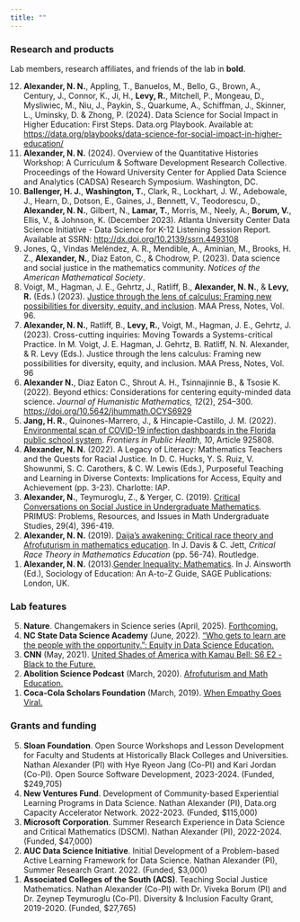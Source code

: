 ```yaml
---
title: ""
---
```


### Research and products

Lab members, research affiliates, and friends of the lab in **bold**.

<ol reversed>

<li> **Alexander, N. N.**, Appling, T., Banuelos, M., Bello, G., Brown, A., Century, J., Connor, K., Ji, H., **Levy, R.**, Mitchell, P., Mongeau, D., Mysliwiec, M., Niu, J., Paykin, S., Quarkume, A., Schiffman, J., Skinner, L., Uminsky, D. & Zhong, P. (2024). Data Science for Social Impact in Higher Education: First Steps. Data.org Playbook. Available at: [https://data.org/playbooks/data-science-for-social-impact-in-higher-education/](https://data.org/playbooks/data-science-for-social-impact-in-higher-education/){.external target="_blank"} </li>

<li> **Alexander, N. N.** (2024). Overview of the Quantitative Histories Workshop: A Curriculum & Software Development Research Collective. Proceedings of the Howard University Center for Applied Data Science and Analytics (CADSA) Research Symposium. Washington, DC. </li>

<li> **Ballenger, H. J.**, **Washington, T.**, Clark, R., Lockhart, J. W., Adebowale, J., Hearn, D., Dotson, E., Gaines, J., Bennett, V., Teodorescu, D., **Alexander, N. N.**, Gilbert, N., **Lamar, T.**, Morris, M., Neely, A., **Borum, V.**, Ellis, V., & Johnson, K. (December 2023). Atlanta University Center Data Science Initiative - Data Science for K-12 Listening Session Report. Available at SSRN: [http://dx.doi.org/10.2139/ssrn.4493108](http://dx.doi.org/10.2139/ssrn.4493108){.external target="_blank"} </li>

<li> Jones, Q., Vindas Meléndez, A. R., Mendible, A., Aminian, M., Brooks, H. Z., **Alexander, N.**, Diaz Eaton, C., & Chodrow, P. (2023). Data science and social justice in the mathematics community. *Notices of the American Mathematical Society*. </li>

<li> Voigt, M., Hagman, J. E., Gehrtz, J., Ratliff, B., **Alexander, N. N.**, & **Levy, R.** (Eds.) (2023). [Justice through the lens of calculus: Framing new possibilities for diversity, equity, and inclusion](https://maa.org/wp-content/uploads/2025/01/NTE96.pdf){.external target="_blank"}. MAA Press, Notes, Vol. 96. </li>

<li> **Alexander, N. N.**, Ratliff, B., **Levy, R.**, Voigt, M., Hagman, J. E., Gehrtz, J. (2023). Cross-cutting inquiries: Moving Towards a Systems-critical Practice. In M. Voigt, J. E. Hagman, J. Gehrtz, B. Ratliff, N. N. Alexander, & R. Levy (Eds.). Justice through the lens calculus: Framing new possibilities for diversity, equity, and inclusion. MAA Press, Notes, Vol. 96 </li>

<li> **Alexander N.**, Diaz Eaton C., Shrout A. H., Tsinnajinnie B., & Tsosie K. (2022). Beyond ethics: Considerations for centering equity-minded data science. *Journal of Humanistic Mathematics, 12*(2), 254–300. [https://doi.org/10.5642/jhummath.OCYS6929](https://doi.org/10.5642/jhummath.OCYS6929){.external target="_blank"} </li>

<li> **Jang, H. R.**, Quinones-Marrero, J., & Hincapie-Castillo, J. M. (2022). [Environmental scan of COVID-19 infection dashboards in the Florida public school system](https://doi.org/10.3389/fpubh.2022.925808){.external target="_blank"}. *Frontiers in Public Health, 10*, Article 925808. </li>

<li>  **Alexander, N. N.** (2022). A Legacy of Literacy: Mathematics Teachers and the Quests for Racial Justice. In D. C. Hucks, Y. S. Ruiz, V. Showunmi, S. C. Carothers, & C. W. Lewis (Eds.), Purposeful Teaching and Learning in Diverse Contexts: Implications for Access, Equity and Achievement (pp. 3-23). Charlotte: IAP. </li>

<li> **Alexander, N.**, Teymuroglu, Z., & Yerger, C. (2019). [Critical Conversations on Social Justice in Undergraduate Mathematics](https://www.tandfonline.com/doi/abs/10.1080/10511970.2018.1530704){.external target="_blank"}. PRIMUS: Problems, Resources, and Issues in Math Undergraduate Studies, 29(4), 396-419. </li>

<li> **Alexander, N. N.** (2019). [Daija’s awakening: Critical race theory and Afrofuturism in mathematics education](https://www.taylorfrancis.com/chapters/edit/10.4324/9781315121192-5/daija-awakening-nathan-alexander){.external target="_blank"}. In J. Davis & C. Jett, *Critical Race Theory in Mathematics Education* (pp. 56-74). Routledge. </li>

<li> **Alexander, N. N.** (2013).[ Gender Inequality: Mathematics](https://dx.doi.org/10.4135/9781452276151.n158){.external target="_blank"}. In J. Ainsworth (Ed.), Sociology of Education: An A-to-Z Guide, SAGE Publications: London, UK. </li>

</ol>

### Lab features

<ol reversed>

<li> **Nature**. Changemakers in Science series (April, 2025). [Forthcoming.](https://www.nature.com/collections/gafajibdii){.external target="_blank"} </li>

<li> **NC State Data Science Academy** (June, 2022). ["Who gets to learn are the people with the opportunity.": Equity in Data Science Education.](https://datascienceacademy.ncsu.edu/2022/06/01/who-gets-to-learn-are-the-people-with-the-opportunity-equity-in-data-science-education/?utm_source=Just+Equations&utm_campaign=09fb80d4c2-EMAIL_CAMPAIGN_2019_01_03_08_59_COPY_01&utm_medium=email&utm_term=0_472770b236-09fb80d4c2-294112645&mc_cid=09fb80d4c2&mc_eid=3042122423){.external target="_blank"} </li>

<li> **CNN** (May, 2021). [United Shades of America with Kamau Bell: S6 E2 - Black to the Future.](https://www.ajc.com/life/radiotvtalk-blog/interview-w-kamau-bell-on-season-6-of-cnns-united-shades-of-america-focuses-on-atlanta-for-first-time/ACUEN4ZSRFHGFPCSRVEWFMCOQA/){.external target="_blank"} </li>

<li> **Abolition Science Podcast** (March, 2020). [Afrofuturism and Math Education.](https://www.abolitionscience.org/home/2020/3/24/afrofuturism-amp-math-ed){.external target="_blank"} </li>

<li> **Coca-Cola Scholars Foundation** (March, 2019). [When Empathy Goes Viral.](https://www.coca-colascholarsfoundation.org/blog/empathy-goes-viral/){.external target="_blank"} </li>

</ol>

### Grants and funding

<ol reversed>

<li> **Sloan Foundation**. Open Source Workshops and Lesson Development for Faculty and Students at Historically Black Colleges and Universities. Nathan Alexander (PI) with Hye Ryeon Jang (Co-PI) and Kari Jordan (Co-PI). Open Source Software Development, 2023-2024. (Funded, $249,705) </li>

<li> **New Ventures Fund**. Development of Community-based Experiential Learning Programs in Data Science. Nathan Alexander (PI), Data.org Capacity Accelerator Network. 2022-2023. (Funded, $115,000) </li>

<li> **Microsoft Corporation**. Summer Research Experience in Data Science and Critical Mathematics (DSCM). Nathan Alexander (PI), 2022-2024. (Funded, $47,000) </li>

<li> **AUC Data Science Initiative**. Initial Development of a Problem-based Active Learning Framework for Data Science. Nathan Alexander (PI), Summer Research Grant. 2022. (Funded, $3,000) </li>

<li> **Associated Colleges of the South (ACS)**. Teaching Social Justice Mathematics. Nathan Alexander (Co-PI) with Dr. Viveka Borum (PI) and Dr. Zeynep Teymuroglu (Co-PI). Diversity & Inclusion Faculty Grant, 2019-2020. (Funded, $27,765) </li>

</ol>
